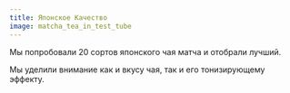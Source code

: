 ```yaml
---
title: Японское Качество
image: matcha_tea_in_test_tube
---
```


Мы попробовали 20 сортов японского чая матча и отобрали лучший. 

Мы уделили внимание как и вкусу чая, так и его тонизирующему эффекту.
